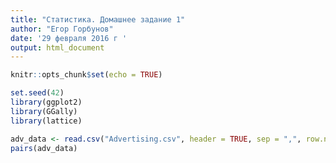 ```yaml
---
title: "Статистика. Домашнее задание 1"
author: "Егор Горбунов"
date: '29 февраля 2016 г '
output: html_document
---
```


```r
knitr::opts_chunk$set(echo = TRUE)
```

```r
set.seed(42)
library(ggplot2)
library(GGally)
library(lattice)
```

```r
adv_data <- read.csv("Advertising.csv", header = TRUE, sep = ",", row.names = 1)
pairs(adv_data)
```